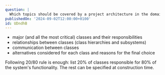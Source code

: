 ```yaml
---
question: |
  Which topics should be covered by a project architecture in the domain of major class structure? (Name 4)
publishedOn: '2024-09-02T12:00:00+0100'
id: UDndhB
---
```

- major (and all the most critical) classes and their responsibilities
- relationships between classes (class hierarchies and subsystems)
- communication between classes
- alternatives considered for each class and reasons for the final choice

Following 20/80 rule is enough: list 20% of classes responsible for 80% of the system's functionality. The rest can be specified at construction time.
